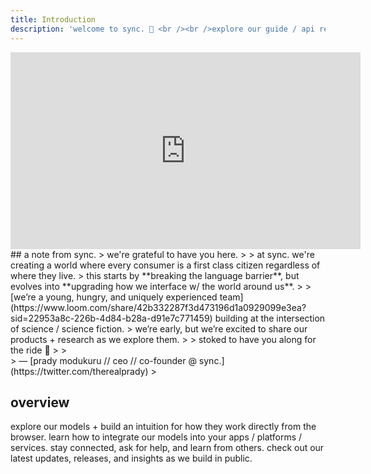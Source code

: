 ```yaml
---
title: Introduction
description: 'welcome to sync. 🚀 <br /><br />explore our guide / api reference to get the most out of our models / apis.'
---
```


<iframe 
  width="560" 
  height="315" 
  src="https://www.youtube.com/embed/-5ftITKBapY?si=fSO-i7llw90fBPet" 
  title="YouTube video player" 
  frameborder="0" 
  allow="accelerometer; autoplay; clipboard-write; encrypted-media; gyroscope; picture-in-picture; web-share" 
  allowfullscreen>
</iframe>
## a note from sync.
> we're grateful to have you here.
>
> at sync. we're creating a world where every consumer is a first class citizen regardless of where they live.
> this starts by **breaking the language barrier**, but evolves into **upgrading how we interface w/ the world around us**.
>
> [we’re a young, hungry, and uniquely experienced team](https://www.loom.com/share/42b332287f3d473196d1a0929099e3ea?sid=22953a8c-226b-4d84-b28a-d91e7c771459) building at the intersection of science / science fiction. 
> we’re early, but we’re excited to share our products + research as we explore them.
>
> stoked to have you along for the ride 🚀
>
> <div style={{ marginTop: '20px', fontWeight: 'bold', fontSize: '0.9em', opacity: 0.8 }}>
>   — [prady modukuru // ceo // co-founder @ sync.](https://twitter.com/therealprady)
> </div>


## overview
<CardGroup cols={2} rows={2}>
  <Card
    title="playground"
    icon="pen-to-square"
    href="https://app.synclabs.so/"
  >
    explore our models + build an intuition for how they work directly from the browser.
  </Card>
  <Card
    title="api reference"
    icon="image"
    href="/api-reference"
  >
    learn how to integrate our models into your apps / platforms / services.
  </Card>
  <Card
    title="community"
    icon="image"
    href="/api-reference"
  >
    stay connected, ask for help, and learn from others.
  </Card>
  <Card
    title="changelog"
    icon="image"
    href="https://synclabs.so/changelog"
  >
    check out our latest updates, releases, and insights as we build in public.
  </Card>
</CardGroup>


